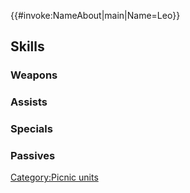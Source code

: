 {{#invoke:NameAbout|main|Name=Leo}}{{HeroPage Tabs}}
{{Hero Infobox
|Name=Leo
|Title=Extra Tomatoes
|WeaponType=Green Tome
|MoveType=Cavalry
|Origin=Fire Emblem Fates
|Gender=Male
|GrowthModifier=Gen 3
|actorEN=Max Mittelman
|actorJP=宮野真守
|artist=日野慎之助
|additionDate=April 19, 2019
|releaseDate=April 24, 2019
|TagID=行楽レオン
|InternalID=370
|Properties=tempest,limited,specDisplay
|cv1=11
|cv2=500800
|description=Younger prince of Nohr. Comes off as displeased about the unexpected picnic, but secretly having a lovely time. Appears in Fire Emblem Fates.
}}
{{Stats Page
|Lv1HP=15|Lv1ATK=11|Lv1SPD=6|Lv1DEF=5|Lv1RES=6
|GRHP=50|GRATK=50|GRSPD=35|GRDEF=50|GRRES=50
}}
==Skills==
===Weapons===
{{Weapons Table
|weapon1=Wind
|weapon1Default=1
|weapon1Unlock=1
|weapon2=Elwind
|weapon2Default=3
|weapon2Unlock=2
|weapon3=Sandwiches!
|weapon3Default=4
|weapon3Unlock=3
|weapon4=Sandwiches!+
|weapon4Default=5
|weapon4Unlock=5
}}
===Assists===
{{Assists Table}}
===Specials===
{{Specials Table
|special1=Night Sky
|special1Default=4
|special1Unlock=3
|special2=Glimmer
|special2Unlock=4
}}
===Passives===
{{Passives Table
|passiveA1=Distant Def 1
|passiveA2=Distant Def 2
|passiveA3=Distant Def 3
|passiveA1Unlock=1
|passiveA2Unlock=2
|passiveA3Unlock=4
|passiveB1=Quick Riposte 1
|passiveB2=Quick Riposte 2
|passiveB3=Quick Riposte 3
|passiveB1Unlock=3
|passiveB2Unlock=4
|passiveB3Unlock=5
}}
{{Heroes Navbox}}
[[Category:Picnic units]]
